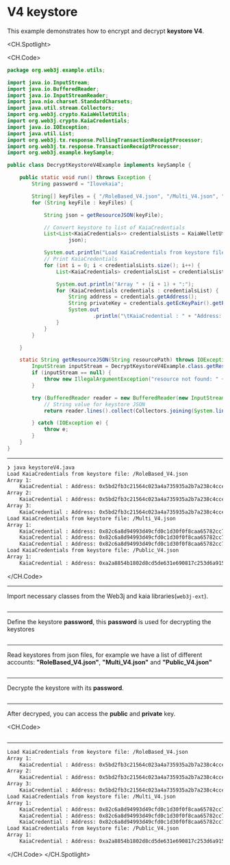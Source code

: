 # V4 keystore

This example demonstrates how to encrypt and decrypt **keystore V4**.

<CH.Spotlight>

<CH.Code>

```java keystoreV4.java
package org.web3j.example.utils;

import java.io.InputStream;
import java.io.BufferedReader;
import java.io.InputStreamReader;
import java.nio.charset.StandardCharsets;
import java.util.stream.Collectors;
import org.web3j.crypto.KaiaWelletUtils;
import org.web3j.crypto.KaiaCredentials;
import java.io.IOException;
import java.util.List;
import org.web3j.tx.response.PollingTransactionReceiptProcessor;
import org.web3j.tx.response.TransactionReceiptProcessor;
import org.web3j.example.keySample;

public class DecryptKeystoreV4Example implements keySample {

    public static void run() throws Exception {
        String password = "Ilovekaia";

        String[] keyFiles = { "/RoleBased_V4.json", "/Multi_V4.json", "/Public_V4.json" };
        for (String keyFile : keyFiles) {

            String json = getResourceJSON(keyFile);

            // Convert keystore to list of KaiaCredentials
            List<List<KaiaCredentials>> credentialsLists = KaiaWelletUtils.loadJsonKaiaCredentialsFromV4(password,
                    json);

            System.out.println("Load KaiaCredentials from keystore file: " + keyFile);
            // Print KaiaCredentials
            for (int i = 0; i < credentialsLists.size(); i++) {
                List<KaiaCredentials> credentialsList = credentialsLists.get(i);

                System.out.println("Array " + (i + 1) + ":");
                for (KaiaCredentials credentials : credentialsList) {
                    String address = credentials.getAddress();
                    String privateKey = credentials.getEcKeyPair().getPrivateKey().toString(16);
                    System.out
                            .println("\tKaiaCredential : " + "Address: " + address + ", Private Key: 0x" + privateKey);
                }
            }
        }

    }

    static String getResourceJSON(String resourcePath) throws IOException {
        InputStream inputStream = DecryptKeystoreV4Example.class.getResourceAsStream(resourcePath);
        if (inputStream == null) {
            throw new IllegalArgumentException("resource not found: " + resourcePath);
        }

        try (BufferedReader reader = new BufferedReader(new InputStreamReader(inputStream, StandardCharsets.UTF_8))) {
            // String value for keystore JSON
            return reader.lines().collect(Collectors.joining(System.lineSeparator()));

        } catch (IOException e) {
            throw e;
        }
    }
}
```
---

```zsh output
❯ java keystoreV4.java
Load KaiaCredentials from keystore file: /RoleBased_V4.json
Array 1:
	KaiaCredential : Address: 0x5bd2fb3c21564c023a4a735935a2b7a238c4ccea, Private Key: 0xc9668ccd35fc20587aa37a48838b48ccc13cf14dd74c8999dd6a480212d5f7ac
Array 2:
	KaiaCredential : Address: 0x5bd2fb3c21564c023a4a735935a2b7a238c4ccea, Private Key: 0x9ba8cb8f60044058a9e6f815c5c42d3a216f47044c61a1750b6d29ddc7f34bda
Array 3:
	KaiaCredential : Address: 0x5bd2fb3c21564c023a4a735935a2b7a238c4ccea, Private Key: 0xe4ca6d38096ad99324de0dde108587e5d7c600165ae4cd6c2462c597458c2b8
Load KaiaCredentials from keystore file: /Multi_V4.json
Array 1:
	KaiaCredential : Address: 0x82c6a8d94993d49cfd0c1d30f0f8caa65782cc7e, Private Key: 0xa32c30608667d43be2d652bede413f12a649dd1be93440878e7f712d51a6768a
	KaiaCredential : Address: 0x82c6a8d94993d49cfd0c1d30f0f8caa65782cc7e, Private Key: 0xe4ca6d38096ad99324de0dde108587e5d7c600165ae4cd6c2462c597458c2b8
	KaiaCredential : Address: 0x82c6a8d94993d49cfd0c1d30f0f8caa65782cc7e, Private Key: 0xc9668ccd35fc20587aa37a48838b48ccc13cf14dd74c8999dd6a480212d5f7ac
Load KaiaCredentials from keystore file: /Public_V4.json
Array 1:
	KaiaCredential : Address: 0xa2a8854b1802d8cd5de631e690817c253d6a9153, Private Key: 0xe4ca6d38096ad99324de0dde108587e5d7c600165ae4cd6c2462c597458c2b8
```

</CH.Code>

---
Import necessary classes from the Web3j and kaia libraries(`web3j-ext`).

```java keystoreV4.java focus=3:14

```
---
Define the keystore **password**, this **password** is used for decrypting the keystores

```java keystoreV4.java focus=19

```
---
Read keystores from json files, for example we have a list of different accounts: **"RoleBased_V4.json"**, **"Multi_V4.json"** and **"Public_V4.json"**
```java keystoreV4.java focus=21:24,47:60

```
---
Decrypte the keystore with its **password**.

```java keystoreV4.java focus=27:28

```
---
After decryped, you can access the **public** and **private** key.

<CH.Code>
```java keystoreV4.java focus=30:42

```
---

```zsh output
Load KaiaCredentials from keystore file: /RoleBased_V4.json
Array 1:
	KaiaCredential : Address: 0x5bd2fb3c21564c023a4a735935a2b7a238c4ccea, Private Key: 0xc9668ccd35fc20587aa37a48838b48ccc13cf14dd74c8999dd6a480212d5f7ac
Array 2:
	KaiaCredential : Address: 0x5bd2fb3c21564c023a4a735935a2b7a238c4ccea, Private Key: 0x9ba8cb8f60044058a9e6f815c5c42d3a216f47044c61a1750b6d29ddc7f34bda
Array 3:
	KaiaCredential : Address: 0x5bd2fb3c21564c023a4a735935a2b7a238c4ccea, Private Key: 0xe4ca6d38096ad99324de0dde108587e5d7c600165ae4cd6c2462c597458c2b8
Load KaiaCredentials from keystore file: /Multi_V4.json
Array 1:
	KaiaCredential : Address: 0x82c6a8d94993d49cfd0c1d30f0f8caa65782cc7e, Private Key: 0xa32c30608667d43be2d652bede413f12a649dd1be93440878e7f712d51a6768a
	KaiaCredential : Address: 0x82c6a8d94993d49cfd0c1d30f0f8caa65782cc7e, Private Key: 0xe4ca6d38096ad99324de0dde108587e5d7c600165ae4cd6c2462c597458c2b8
	KaiaCredential : Address: 0x82c6a8d94993d49cfd0c1d30f0f8caa65782cc7e, Private Key: 0xc9668ccd35fc20587aa37a48838b48ccc13cf14dd74c8999dd6a480212d5f7ac
Load KaiaCredentials from keystore file: /Public_V4.json
Array 1:
	KaiaCredential : Address: 0xa2a8854b1802d8cd5de631e690817c253d6a9153, Private Key: 0xe4ca6d38096ad99324de0dde108587e5d7c600165ae4cd6c2462c597458c2b8
````

</CH.Code>
</CH.Spotlight>
